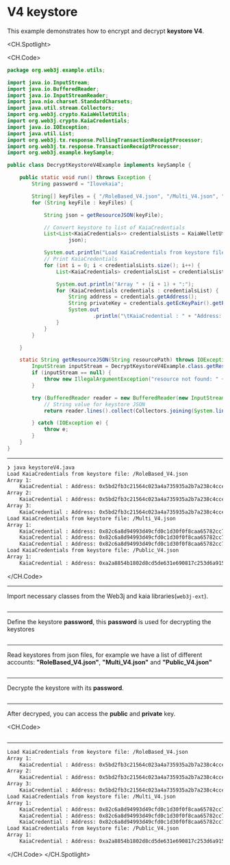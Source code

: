 # V4 keystore

This example demonstrates how to encrypt and decrypt **keystore V4**.

<CH.Spotlight>

<CH.Code>

```java keystoreV4.java
package org.web3j.example.utils;

import java.io.InputStream;
import java.io.BufferedReader;
import java.io.InputStreamReader;
import java.nio.charset.StandardCharsets;
import java.util.stream.Collectors;
import org.web3j.crypto.KaiaWelletUtils;
import org.web3j.crypto.KaiaCredentials;
import java.io.IOException;
import java.util.List;
import org.web3j.tx.response.PollingTransactionReceiptProcessor;
import org.web3j.tx.response.TransactionReceiptProcessor;
import org.web3j.example.keySample;

public class DecryptKeystoreV4Example implements keySample {

    public static void run() throws Exception {
        String password = "Ilovekaia";

        String[] keyFiles = { "/RoleBased_V4.json", "/Multi_V4.json", "/Public_V4.json" };
        for (String keyFile : keyFiles) {

            String json = getResourceJSON(keyFile);

            // Convert keystore to list of KaiaCredentials
            List<List<KaiaCredentials>> credentialsLists = KaiaWelletUtils.loadJsonKaiaCredentialsFromV4(password,
                    json);

            System.out.println("Load KaiaCredentials from keystore file: " + keyFile);
            // Print KaiaCredentials
            for (int i = 0; i < credentialsLists.size(); i++) {
                List<KaiaCredentials> credentialsList = credentialsLists.get(i);

                System.out.println("Array " + (i + 1) + ":");
                for (KaiaCredentials credentials : credentialsList) {
                    String address = credentials.getAddress();
                    String privateKey = credentials.getEcKeyPair().getPrivateKey().toString(16);
                    System.out
                            .println("\tKaiaCredential : " + "Address: " + address + ", Private Key: 0x" + privateKey);
                }
            }
        }

    }

    static String getResourceJSON(String resourcePath) throws IOException {
        InputStream inputStream = DecryptKeystoreV4Example.class.getResourceAsStream(resourcePath);
        if (inputStream == null) {
            throw new IllegalArgumentException("resource not found: " + resourcePath);
        }

        try (BufferedReader reader = new BufferedReader(new InputStreamReader(inputStream, StandardCharsets.UTF_8))) {
            // String value for keystore JSON
            return reader.lines().collect(Collectors.joining(System.lineSeparator()));

        } catch (IOException e) {
            throw e;
        }
    }
}
```
---

```zsh output
❯ java keystoreV4.java
Load KaiaCredentials from keystore file: /RoleBased_V4.json
Array 1:
	KaiaCredential : Address: 0x5bd2fb3c21564c023a4a735935a2b7a238c4ccea, Private Key: 0xc9668ccd35fc20587aa37a48838b48ccc13cf14dd74c8999dd6a480212d5f7ac
Array 2:
	KaiaCredential : Address: 0x5bd2fb3c21564c023a4a735935a2b7a238c4ccea, Private Key: 0x9ba8cb8f60044058a9e6f815c5c42d3a216f47044c61a1750b6d29ddc7f34bda
Array 3:
	KaiaCredential : Address: 0x5bd2fb3c21564c023a4a735935a2b7a238c4ccea, Private Key: 0xe4ca6d38096ad99324de0dde108587e5d7c600165ae4cd6c2462c597458c2b8
Load KaiaCredentials from keystore file: /Multi_V4.json
Array 1:
	KaiaCredential : Address: 0x82c6a8d94993d49cfd0c1d30f0f8caa65782cc7e, Private Key: 0xa32c30608667d43be2d652bede413f12a649dd1be93440878e7f712d51a6768a
	KaiaCredential : Address: 0x82c6a8d94993d49cfd0c1d30f0f8caa65782cc7e, Private Key: 0xe4ca6d38096ad99324de0dde108587e5d7c600165ae4cd6c2462c597458c2b8
	KaiaCredential : Address: 0x82c6a8d94993d49cfd0c1d30f0f8caa65782cc7e, Private Key: 0xc9668ccd35fc20587aa37a48838b48ccc13cf14dd74c8999dd6a480212d5f7ac
Load KaiaCredentials from keystore file: /Public_V4.json
Array 1:
	KaiaCredential : Address: 0xa2a8854b1802d8cd5de631e690817c253d6a9153, Private Key: 0xe4ca6d38096ad99324de0dde108587e5d7c600165ae4cd6c2462c597458c2b8
```

</CH.Code>

---
Import necessary classes from the Web3j and kaia libraries(`web3j-ext`).

```java keystoreV4.java focus=3:14

```
---
Define the keystore **password**, this **password** is used for decrypting the keystores

```java keystoreV4.java focus=19

```
---
Read keystores from json files, for example we have a list of different accounts: **"RoleBased_V4.json"**, **"Multi_V4.json"** and **"Public_V4.json"**
```java keystoreV4.java focus=21:24,47:60

```
---
Decrypte the keystore with its **password**.

```java keystoreV4.java focus=27:28

```
---
After decryped, you can access the **public** and **private** key.

<CH.Code>
```java keystoreV4.java focus=30:42

```
---

```zsh output
Load KaiaCredentials from keystore file: /RoleBased_V4.json
Array 1:
	KaiaCredential : Address: 0x5bd2fb3c21564c023a4a735935a2b7a238c4ccea, Private Key: 0xc9668ccd35fc20587aa37a48838b48ccc13cf14dd74c8999dd6a480212d5f7ac
Array 2:
	KaiaCredential : Address: 0x5bd2fb3c21564c023a4a735935a2b7a238c4ccea, Private Key: 0x9ba8cb8f60044058a9e6f815c5c42d3a216f47044c61a1750b6d29ddc7f34bda
Array 3:
	KaiaCredential : Address: 0x5bd2fb3c21564c023a4a735935a2b7a238c4ccea, Private Key: 0xe4ca6d38096ad99324de0dde108587e5d7c600165ae4cd6c2462c597458c2b8
Load KaiaCredentials from keystore file: /Multi_V4.json
Array 1:
	KaiaCredential : Address: 0x82c6a8d94993d49cfd0c1d30f0f8caa65782cc7e, Private Key: 0xa32c30608667d43be2d652bede413f12a649dd1be93440878e7f712d51a6768a
	KaiaCredential : Address: 0x82c6a8d94993d49cfd0c1d30f0f8caa65782cc7e, Private Key: 0xe4ca6d38096ad99324de0dde108587e5d7c600165ae4cd6c2462c597458c2b8
	KaiaCredential : Address: 0x82c6a8d94993d49cfd0c1d30f0f8caa65782cc7e, Private Key: 0xc9668ccd35fc20587aa37a48838b48ccc13cf14dd74c8999dd6a480212d5f7ac
Load KaiaCredentials from keystore file: /Public_V4.json
Array 1:
	KaiaCredential : Address: 0xa2a8854b1802d8cd5de631e690817c253d6a9153, Private Key: 0xe4ca6d38096ad99324de0dde108587e5d7c600165ae4cd6c2462c597458c2b8
````

</CH.Code>
</CH.Spotlight>
